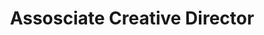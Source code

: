 ---
name: Madeline Christensen
active: false
title: Assosciate Creative Director
details:
  - almaMater: University of Nebraska-Lincoln
  - pronoun: She/Her
  - joinedPB: August 2017
socials:
  - website: http://www.madelinechristensen.com
headshotFun: /img/team/pixel-bakery-madeline-christensen.jpg
headshotSmiling: /img/team/pixel-bakery-madeline-christensen.jpg
headshotSerious: /img/team/pixel-bakery-madeline-christensen.jpg
---